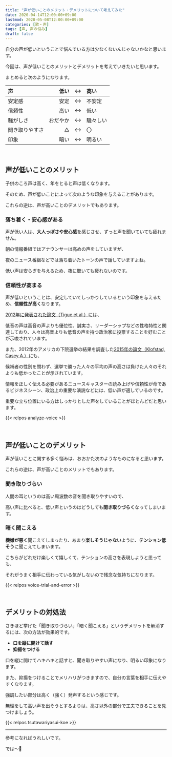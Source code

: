 ```yaml
---
title: "声が低いことのメリット・デメリットについて考えてみた"
date: 2020-04-14T12:00:00+09:00
lastmod: 2020-05-08T12:00:00+09:00
categories: [歌・声]
tags: [声, 声の悩み]
draft: false
---
```


自分の声が低いということで悩んでいる方は少なくないんじゃないかなと思います。

今回は、声が低いことのメリットとデメリットを考えていきたいと思います。

まとめると次のようになります。

<!--more-->

声|低い|↔|高い
:--|--:|:-:|:--
安定感|安定|↔|不安定
信頼性|高い|↔|低い
騒がしさ|おだやか|↔|騒々しい
聞き取りやすさ|△|↔|〇
印象|暗い|↔|明るい

<br/>

## 声が低いことのメリット

子供のころ声は高く、年をとると声は低くなります。

そのため、声が低いことによって次のような印象を与えることがあります。

これらの逆は、声が高いことのデメリットでもあります。

### 落ち着く・安心感がある

声が低い人は、**大人っぽさや安心感**を感じさせ、ずっと声を聞いていても疲れません。

朝の情報番組ではアナウンサーは高めの声をしていますが、

夜のニュース番組などでは落ち着いたトーンの声で話していますよね。

低い声は安らぎを与えるため、夜に聴いても疲れないのです。

### 信頼性が高まる

声が低いということは、安定していてしっかりしているという印象を与えるため、**信頼性が高く**なります。

[2012年に発表された論文（Tigue et al.）](https://www.sciencedirect.com/science/article/abs/pii/S1090513811001024)には、

低音の声は高音の声よりも優位性、誠実さ、リーダーシップなどの性格特性と関連しており、人々は高音よりも低音の声を持つ政治家に投票することを好むことが示唆されています。

また、2012年のアメリカの下院選挙の結果を調査した[2015年の論文（Klofstad, Casey A.）](https://onlinelibrary.wiley.com/doi/abs/10.1111/pops.12280)にも、

候補者の性別を問わず、選挙で勝った人々の平均の声の高さは負けた人々のそれよりも低かったことが示されています。

情報を正しく伝える必要があるニュースキャスターの読み上げや信頼性が命であるビジネスシーン、政治上の重要な演説などには、低い声が適しているのです。

重要な立ち位置にいる方はしっかりとした声をしていることがほとんどだと思います。

{{< relpos analyze-voice >}}

<br/>

## 声が低いことのデメリット

声が低いことに関する多く悩みは、おおかた次のようなものになると思います。

これらの逆は、声が高いことのメリットでもあります。

### 聞き取りづらい

人間の耳というのは高い周波数の音を聞き取りやすいので、

高い声に比べると、低い声というのはどうしても**聞き取りづらく**なってしまいます。

### 暗く聞こえる

**機嫌が悪く**聞こえてしまったり、あまり**楽しそうじゃない**ように、**テンション低そう**に聞こえてしまいます。

こちらがどれだけ楽しくて嬉しくて、テンションの高さを表現しようと思っても、

それがうまく相手に伝わっている気がしないので残念な気持ちになります。

{{< relpos voice-trial-and-error >}}

<br/>

## デメリットの対処法

さきほど挙げた「聞き取りづらい」「暗く聞こえる」というデメリットを解消するには、次の方法が効果的です。

- **口を縦に開けて話す**
- **抑揚をつける**

口を縦に開けてハキハキと話すと、聞き取りやすい声になり、明るい印象になります。

また、抑揚をつけることでメリハリがつきますので、自分の言葉を相手に伝えやすくなります。

強調したい部分は高く（強く）発声するという感じです。

無理をして高い声を出そうとするよりは、高さ以外の部分で工夫できることを見つけましょう。

{{< relpos tsutawariyasui-koe >}}

---

参考になればうれしいです。

では～:wave:
